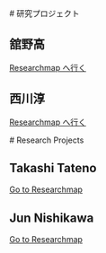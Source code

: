 <Ja>
# 研究プロジェクト

## 舘野高

[Researchmap へ行く](https://researchmap.jp/tat/research_projects)

## 西川淳

[Researchmap へ行く](https://researchmap.jp/jun_nishikawa/research_projects)

</Ja>

<En>
# Research Projects

## Takashi Tateno

[Go to Researchmap](https://researchmap.jp/tat/research_projects)

## Jun Nishikawa

[Go to Researchmap](https://researchmap.jp/jun_nishikawa/research_projects)

</En>
